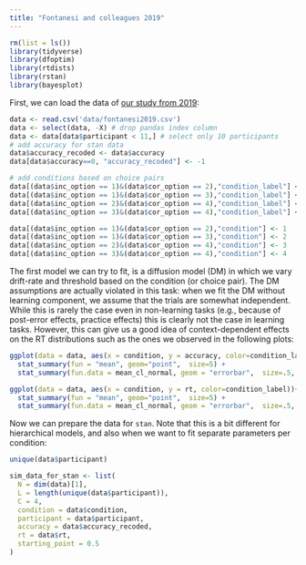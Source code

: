 ```yaml
---
title: "Fontanesi and colleagues 2019"
---
```


```r
rm(list = ls())
library(tidyverse)
library(dfoptim)
library(rtdists)
library(rstan)
library(bayesplot)
```

First, we can load the data of [our study from 2019](https://link.springer.com/article/10.3758/s13423-018-1554-2):

```r
data <- read.csv('data/fontanesi2019.csv')
data <- select(data, -X) # drop pandas index column
data <- data[data$participant < 11,] # select only 10 participants
# add accuracy for stan data
data$accuracy_recoded <- data$accuracy
data[data$accuracy==0, "accuracy_recoded"] <- -1

# add conditions based on choice pairs
data[(data$inc_option == 1)&(data$cor_option == 2),"condition_label"] <- "difficult_low"
data[(data$inc_option == 1)&(data$cor_option == 3),"condition_label"] <- "easy_low"
data[(data$inc_option == 2)&(data$cor_option == 4),"condition_label"] <- "easy_high"
data[(data$inc_option == 3)&(data$cor_option == 4),"condition_label"] <- "difficult_high"

data[(data$inc_option == 1)&(data$cor_option == 2),"condition"] <- 1
data[(data$inc_option == 1)&(data$cor_option == 3),"condition"] <- 2
data[(data$inc_option == 2)&(data$cor_option == 4),"condition"] <- 3
data[(data$inc_option == 3)&(data$cor_option == 4),"condition"] <- 4
```

The first model we can try to fit, is a diffusion model (DM) in which we vary drift-rate and threshold based on the condition (or choice pair). The DM assumptions are actually violated in this task: when we fit the DM without learning component, we assume that the trials are somewhat independent. While this is rarely the case even in non-learning tasks (e.g., because of post-error effects, practice effects) this is clearly not the case in learning tasks. However, this can give us a good idea of context-dependent effects on the RT distributions such as the ones we observed in the following plots:

```r
ggplot(data = data, aes(x = condition, y = accuracy, color=condition_label))+
  stat_summary(fun = "mean", geom="point",  size=5) +
  stat_summary(fun.data = mean_cl_normal, geom = "errorbar",  size=.5, width=.3)

ggplot(data = data, aes(x = condition, y = rt, color=condition_label))+
  stat_summary(fun = "mean", geom="point",  size=5) +
  stat_summary(fun.data = mean_cl_normal, geom = "errorbar",  size=.5, width=.3)
```

Now we can prepare the data for `stan`. Note that this is a bit different for hierarchical models, and also when we want to fit separate parameters per condition:

```r
unique(data$participant)

sim_data_for_stan <- list(
  N = dim(data)[1],
  L = length(unique(data$participant)),
  C = 4,
  condition = data$condition,
  participant = data$participant,
  accuracy = data$accuracy_recoded,
  rt = data$rt,
  starting_point = 0.5
)
```

